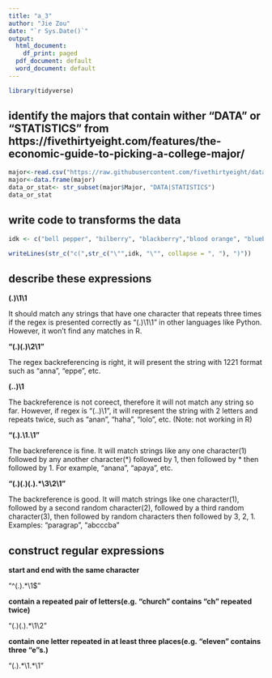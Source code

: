 ```yaml
---
title: "a_3"
author: "Jie Zou"
date: "`r Sys.Date()`"
output:
  html_document:
    df_print: paged
  pdf_document: default
  word_document: default
---
```


```r
library(tidyverse)
```

## identify the majors that contain wither "DATA" or "STATISTICS" from https://fivethirtyeight.com/features/the-economic-guide-to-picking-a-college-major/

```r
major<-read.csv("https://raw.githubusercontent.com/fivethirtyeight/data/master/college-majors/majors-list.csv")
major<-data.frame(major)
data_or_stat<- str_subset(major$Major, "DATA|STATISTICS")
data_or_stat
```


## write code to transforms the data 
```r
idk <- c("bell pepper", "bilberry", "blackberry","blood orange", "blueberry", "cantaloupe", "chili pepper", "cloudberry", "elderberry","lime", "lychee","mulberry", "olive", "salal berry")

writeLines(str_c("c(",str_c("\"",idk, "\"", collapse = ", "), ")"))
```


## describe these expressions

**(.)\1\1**

It should match any strings that have one character that repeats three times if the regex is presented correctly as "(.)\1\1" in other languages like Python. However, it won't find any matches in R.


**"(.)(.)\\2\\1"**

The regex backreferencing is right, it will present the string with 1221 format such as "anna", "eppe", etc.


**(..)\1**

The backreference is not coreect, therefore it will not match any string so far. However, if regex is "(..)\1", it will represent the string with 2 letters and repeats twice, such as "anan", "haha", "lolo", etc. (Note: not working in R)


**"(.).\\1.\\1"**

The backreference is fine. It will match strings like any one character(1) followed by any another character(\*) followed by 1, then followed by * then followed by 1. For example, "anana", "apaya", etc.


**"(.)(.)(.).\*\\3\\2\\1"**

The backreference is good. It will match strings like one character(1), followed by a second random character(2), followed by a third random character(3), then followed by random characters then followed by 3, 2, 1. Examples: "paragrap", "abcccba"



## construct regular expressions

**start and end with the same character**

"^(.).*\\1$"



**contain a repeated pair of letters(e.g. "church" contains "ch" repeated twice)**

"(.)(.).*\\1\\2"



**contain one letter repeated in at least three places(e.g. "eleven" contains three "e"s.)**

"(.).\*\\1.*\\1"

